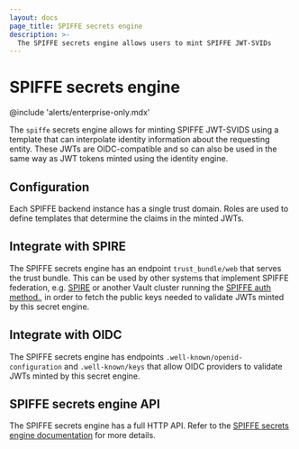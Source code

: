 ```yaml
---
layout: docs
page_title: SPIFFE secrets engine
description: >-
  The SPIFFE secrets engine allows users to mint SPIFFE JWT-SVIDs
---
```


# SPIFFE secrets engine

@include 'alerts/enterprise-only.mdx'

The `spiffe` secrets engine allows for minting SPIFFE JWT-SVIDS using a
template that can interpolate identity information about the requesting entity.
These JWTs are OIDC-compatible and so can also be used in the same way
as JWT tokens minted using the identity engine.

## Configuration

Each SPIFFE backend instance has a single trust domain. Roles are used to
define templates that determine the claims in the minted JWTs.

## Integrate with SPIRE

The SPIFFE secrets engine has an endpoint `trust_bundle/web` that serves
the trust bundle. This can be used by other systems that implement SPIFFE
federation, e.g. [SPIRE](https://spiffe.io/spire/) or another Vault cluster
running the [SPIFFE auth method.](../../auth/spiffe), in order to fetch
the public keys needed to validate JWTs minted by this secret engine.

## Integrate with OIDC

The SPIFFE secrets engine has endpoints `.well-known/openid-configuration`
and `.well-known/keys` that allow OIDC providers to validate JWTs minted
by this secret engine.

## SPIFFE secrets engine API

The SPIFFE secrets engine has a full HTTP API. Refer to the
[SPIFFE secrets engine documentation](/vault/api-docs/spiffe) for more details.
